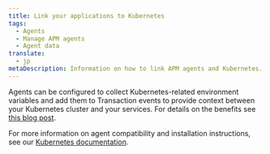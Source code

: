 ```yaml
---
title: Link your applications to Kubernetes
tags:
  - Agents
  - Manage APM agents
  - Agent data
translate:
  - jp
metaDescription: Information on how to link APM agents and Kubernetes.
---
```


Agents can be configured to collect Kubernetes-related environment variables and add them to Transaction events to provide context between your Kubernetes cluster and your services. For details on the benefits see [this blog post](https://blog.newrelic.com/engineering/monitoring-application-performance-in-kubernetes/ "Link opens in a new window.").

For more information on agent compatibility and installation instructions, see our [Kubernetes documentation](https://docs.newrelic.com/docs/integrations/kubernetes-integration/metadata-injection/kubernetes-apm-metadata-injection).
